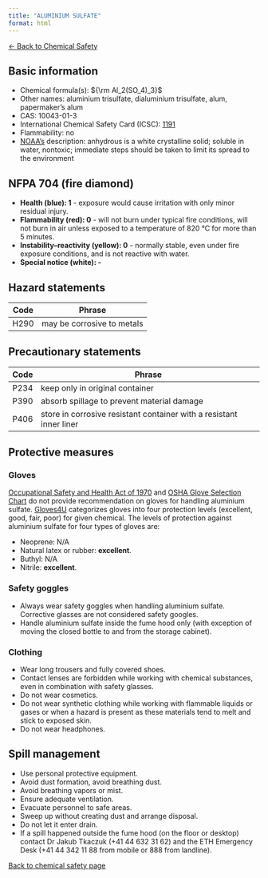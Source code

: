 ```yaml
---
title: "ALUMINIUM SULFATE"
format: html
---
```


[← Back to Chemical Safety](../chemical-safety.qmd)


## Basic information
- Chemical formula(s): ${\rm Al_2(SO_4)_3}$
- Other names: aluminium trisulfate, dialuminium trisulfate, alum, papermaker's alum
- CAS: 10043-01-3
- International Chemical Safety Card (ICSC): [1191](https://inchem.org/documents/icsc/icsc/eics1191.htm)
- Flammability: no
- [NOAA's](https://cameochemicals.noaa.gov/chemical/8226) description: anhydrous is a white crystalline solid; soluble in water, nontoxic; immediate steps should be taken to limit its spread to the environment

## NFPA 704 (fire diamond)
- **Health (blue): 1** - exposure would cause irritation with only minor residual injury.
- **Flammability (red): 0** - will not burn under typical fire conditions, will not burn in air unless exposed to a temperature of 820 °C for more than 5 minutes.
- **Instability–reactivity (yellow): 0** - normally stable, even under fire exposure conditions, and is not reactive with water.
- **Special notice (white): -**

## Hazard statements
| Code | Phrase                     |
| ---- | -------------------------- |
| H290 | may be corrosive to metals |

## Precautionary statements
| Code | Phrase                                                              |
| ---- | ------------------------------------------------------------------- |
| P234 | keep only in original container                                     |
| P390 | absorb spillage to prevent material damage                          |
| P406 | store in corrosive resistant container with a resistant inner liner |

## Protective measures

### Gloves
[Occupational Safety and Health Act of 1970](https://www.osha.gov/sites/default/files/publications/osha3151.pdf) and [OSHA Glove Selection Chart](https://safety.fsu.edu/safety_manual/OSHA%20Glove%20Selection%20Chart.pdf) do not provide recommendation on gloves for handling aluminium sulfate. [Gloves4U](https://www.gloves4u.eu/x/Chemical%20Resistant%20Chart%20-%20final%20(5).pdf) categorizes gloves into four protection levels (excellent, good, fair, poor) for given chemical. The levels of protection against aluminium sulfate for four types of gloves are:

- Neoprene: N/A
- Natural latex or rubber: **excellent**.
- Buthyl: N/A
- Nitrile: **excellent**.

### Safety goggles
- Always wear safety goggles when handling aluminium sulfate. Corrective glasses are not considered safety googles.
- Handle aluminium sulfate inside the fume hood only (with exception of moving the closed bottle to and from the storage cabinet).

### Clothing
- Wear long trousers and fully covered shoes.
- Contact lenses are forbidden while working with chemical substances, even in combination with safety glasses.
- Do not wear cosmetics.
- Do not wear synthetic clothing while working with flammable liquids or gases or when a hazard is present as these materials tend to melt and stick to exposed skin.
- Do not wear headphones.

## Spill management
- Use personal protective equipment.
- Avoid dust formation, avoid breathing dust.
- Avoid breathing vapors or mist.
- Ensure adequate ventilation.
- Evacuate personnel to safe areas.
- Sweep up without creating dust and arrange disposal.
- Do not let it enter drain.
- If a spill happened outside the fume hood (on the floor or desktop) contact Dr Jakub Tkaczuk (+41 44 632 31 62) and the ETH Emergency Desk (+41 44 342 11 88 from mobile or 888 from landline).

[Back to chemical safety page](https://github.com/Global-Health-Engineering/group-safety/tree/main/02-chemical-safety)  
